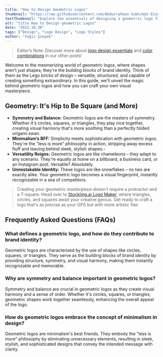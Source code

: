 ```yaml
---
title: "How to Design Geometric Logos"
thumbnail: "https://raw.githubusercontent.com/Abdurrahman-Subh/mdx-blog/main/images/title-geom.png"
textThumbnail: "Explore the essentials of designing a geometric logo for your business."
alt: "title How to Design geometric Logos"
date: "2023.10.26"
tags: ["Design", "Logo Design", "Logo Styles"]
author: "Yağız Şimşek"
---
```


<CustomImage
  src="https://raw.githubusercontent.com/Abdurrahman-Subh/mdx-blog/main/images/title-geom.png"
  alt="title How to Design geometric Logos"
/>
> Editor’s Note: Discover more about [logo design essentials](https://stockimg.ai/blog/design/how-to-design-a-logo) and [color combinations](https://stockimg.ai/blog/design/the-psychology-of-color-in-design) in our other posts!

Welcome to the mesmerizing world of geometric logos, where shapes aren't just shapes; they're the building blocks of brand identity. Think of them as the Lego bricks of design – versatile, structured, and capable of creating something extraordinary. In this guide, we'll unveil the magic behind geometric logos and how you can craft your own visual masterpiece.

## Geometry: It's Hip to Be Square (and More)
- **Symmetry and Balance:** Geometric logos are the masters of symmetry. Whether it's circles, squares, or triangles, they play nice together, creating visual harmony that's more soothing than a perfectly folded origami swan.
- **Minimalism’s BFF:** Simplicity meets sophistication with geometric logos. They're the "less is more" philosophy in action, stripping away excess fluff and leaving behind sleek, stylish shapes.-
- **Versatility Reigns:** Geometric logos are like chameleons – they adapt to any scenario. They're equally at home on a billboard, a business card, or an Instagram post. Versatile? Absolutely.
- **Unmistakable Identity:** These logos are like snowflakes – no two are exactly alike. Your geometric logo becomes a visual fingerprint, instantly recognizable in a sea of competitors.

> Creating your geometric masterpiece doesn't require a protractor and a T-square. Head over to [Stockimg.ai Logo Maker](https://stockimg.ai/), where triangles, circles, and squares await your creative genius. Get ready to craft a logo that's as precise as your GPS but with more artistic flair.

## Frequently Asked Questions (FAQs)
### What defines a geometric logo, and how do they contribute to brand identity?
Geometric logos are characterized by the use of shapes like circles, squares, or triangles. They serve as the building blocks of brand identity by providing structure, symmetry, and visual harmony, making them instantly recognizable and memorable.
### Why are symmetry and balance important in geometric logos?
Symmetry and balance are crucial in geometric logos as they create visual harmony and a sense of order. Whether it's circles, squares, or triangles, geometric shapes work together seamlessly, enhancing the overall appeal of the logo.
### How do geometric logos embrace the concept of minimalism in design?
Geometric logos are minimalism's best friends. They embody the "less is more" philosophy by eliminating unnecessary elements, resulting in sleek, stylish, and sophisticated designs that convey the intended message with clarity.

